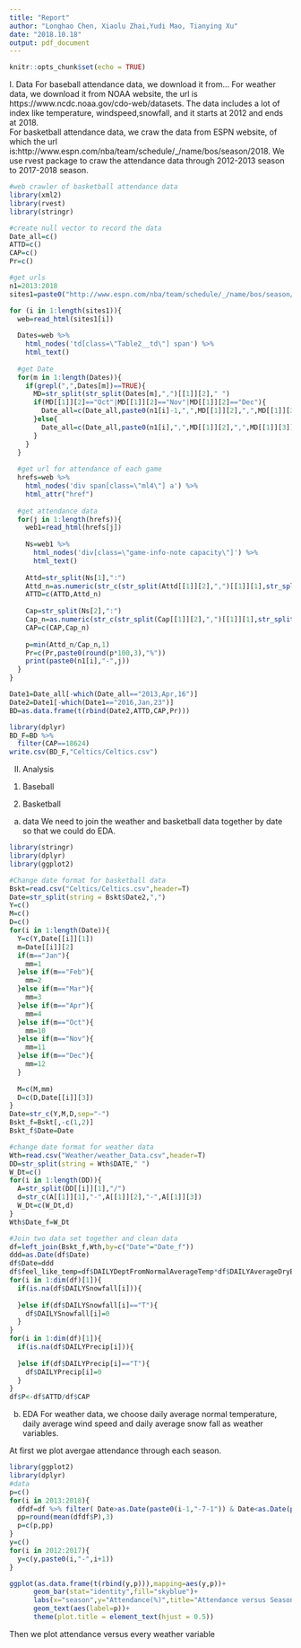 ```yaml
---
title: "Report"
author: "Longhao Chen, Xiaolu Zhai,Yudi Mao, Tianying Xu"
date: "2018.10.18"
output: pdf_document
---
```


```r
knitr::opts_chunk$set(echo = TRUE)
```

I. Data
For baseball attendance data, we download it from...
For weather data, we download it from NOAA website, the url is https://www.ncdc.noaa.gov/cdo-web/datasets. The data includes a lot of index like temperature, windspeed,snowfall, and it starts at 2012 and ends at 2018.  
For basketball attendance data, we craw the data from ESPN website, of which the url is:http://www.espn.com/nba/team/schedule/_/name/bos/season/2018. We use rvest package to craw the attendance data through 2012-2013 season to 2017-2018 season. 
```r
#web crawler of basketball attendance data
library(xml2)
library(rvest)
library(stringr)

#create null vector to record the data
Date_all=c()
ATTD=c()
CAP=c()
Pr=c()

#get urls
n1=2013:2018
sites1=paste0("http://www.espn.com/nba/team/schedule/_/name/bos/season/",n1,"/seasontype/2")

for (i in 1:length(sites1)){
  web=read_html(sites1[i])
  
  Dates=web %>%
    html_nodes('td[class=\"Table2__td\"] span') %>%
    html_text()
  
  #get Date
  for(m in 1:length(Dates)){
    if(grepl(",",Dates[m])==TRUE){
      MD=str_split(str_split(Dates[m],",")[[1]][2]," ")
      if(MD[[1]][2]=="Oct"|MD[[1]][2]=="Nov"|MD[[1]][2]=="Dec"){
        Date_all=c(Date_all,paste0(n1[i]-1,",",MD[[1]][2],",",MD[[1]][3]))
      }else{
        Date_all=c(Date_all,paste0(n1[i],",",MD[[1]][2],",",MD[[1]][3]))
      }
    }  
  }
  
  #get url for attendance of each game
  hrefs=web %>%
    html_nodes('div span[class=\"ml4\"] a') %>%
    html_attr("href")
  
  #get attendance data
  for(j in 1:length(hrefs)){
    web1=read_html(hrefs[j])
    
    Ns=web1 %>%
      html_nodes('div[class=\"game-info-note capacity\"]') %>%
      html_text()
    
    Attd=str_split(Ns[1],":")
    Attd_n=as.numeric(str_c(str_split(Attd[[1]][2],",")[[1]][1],str_split(Attd[[1]][2],",")[[1]][2]))
    ATTD=c(ATTD,Attd_n)
    
    Cap=str_split(Ns[2],":")
    Cap_n=as.numeric(str_c(str_split(Cap[[1]][2],",")[[1]][1],str_split(Cap[[1]][2],",")[[1]][2]))
    CAP=c(CAP,Cap_n)
    
    p=min(Attd_n/Cap_n,1)
    Pr=c(Pr,paste0(round(p*100,3),"%"))
    print(paste0(n1[i],"-",j))
  }
}

Date1=Date_all[-which(Date_all=="2013,Apr,16")]
Date2=Date1[-which(Date1=="2016,Jan,23")]
BD=as.data.frame(t(rbind(Date2,ATTD,CAP,Pr)))

library(dplyr)
BD_F=BD %>%
  filter(CAP==18624)
write.csv(BD_F,"Celtics/Celtics.csv")
```


II. Analysis
1. Baseball

2. Basketball
a. data
We need to join the weather and basketball data together by date so that we could do EDA.
```r
library(stringr)
library(dplyr)
library(ggplot2)

#Change date format for basketball data
Bskt=read.csv("Celtics/Celtics.csv",header=T)
Date=str_split(string = Bskt$Date2,",")
Y=c()
M=c()
D=c()
for(i in 1:length(Date)){
  Y=c(Y,Date[[i]][1])
  m=Date[[i]][2]
  if(m=="Jan"){
    mm=1
  }else if(m=="Feb"){
    mm=2
  }else if(m=="Mar"){
    mm=3
  }else if(m=="Apr"){
    mm=4
  }else if(m=="Oct"){
    mm=10
  }else if(m=="Nov"){
    mm=11
  }else if(m=="Dec"){
    mm=12
  }
  
  M=c(M,mm)
  D=c(D,Date[[i]][3])
}
Date=str_c(Y,M,D,sep="-")
Bskt_f=Bskt[,-c(1,2)]
Bskt_f$Date=Date

#change date format for weather data
Wth=read.csv("Weather/weather_Data.csv",header=T)
DD=str_split(string = Wth$DATE," ")
W_Dt=c()
for(i in 1:length(DD)){
  A=str_split(DD[[i]][1],"/")
  d=str_c(A[[1]][1],"-",A[[1]][2],"-",A[[1]][3])
  W_Dt=c(W_Dt,d)
}
Wth$Date_f=W_Dt

#Join two data set together and clean data
df=left_join(Bskt_f,Wth,by=c("Date"="Date_f"))
ddd=as.Date(df$Date)
df$Date=ddd
df$feel_like_temp=df$DAILYDeptFromNormalAverageTemp*df$DAILYAverageDryBulbTemp
for(i in 1:dim(df)[1]){
  if(is.na(df$DAILYSnowfall[i])){
    
  }else if(df$DAILYSnowfall[i]=="T"){
    df$DAILYSnowfall[i]=0
  }
}
for(i in 1:dim(df)[1]){
  if(is.na(df$DAILYPrecip[i])){
    
  }else if(df$DAILYPrecip[i]=="T"){
    df$DAILYPrecip[i]=0
  }
}
df$P<-df$ATTD/df$CAP
```

b. EDA
For weather data, we choose daily average normal temperature, daily average wind speed and daily average snow fall as weather variables.

At first we plot avergae attendance through each season. 
```r
library(ggplot2)
library(dplyr)
#data
p=c()
for(i in 2013:2018){
  dfdf=df %>% filter( Date>as.Date(paste0(i-1,"-7-1")) & Date<as.Date(paste0(i,"-6-30")) )
  pp=round(mean(dfdf$P),3)  
  p=c(p,pp)
}
y=c()
for(i in 2012:2017){
  y=c(y,paste0(i,"-",i+1))
}

ggplot(as.data.frame(t(rbind(y,p))),mapping=aes(y,p))+
      geom_bar(stat="identity",fill="skyblue")+
      labs(x="season",y="Attendance(%)",title="Attendance versus Seasons")+
      geom_text(aes(label=p))+
      theme(plot.title = element_text(hjust = 0.5))
```


Then we plot attendance versus every weather variable










